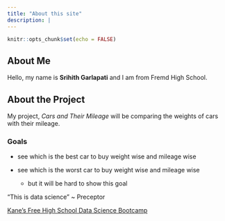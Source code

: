 ```yaml
---
title: "About this site"
description: |
---
```


```r
knitr::opts_chunk$set(echo = FALSE)
```
## About Me
Hello, my name is **Srihith Garlapati** and I am from Fremd High School.

## About the Project
My project, *Cars and Their Mileage* will be comparing the weights of cars with their mileage.  

### Goals
* see which is the best car to buy weight wise and mileage wise

* see which is the worst car to buy weight wise and mileage wise

  + but it will be hard to show this goal
  
"This is data science"  ~ Preceptor

[Kane's Free High School Data Science Bootcamp](https://bootcamp.davidkane.info/)